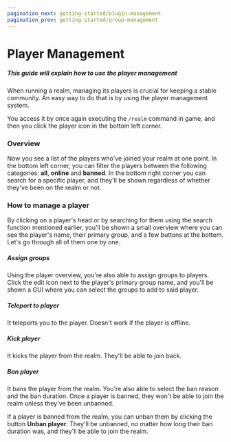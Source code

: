 ```yaml
---
pagination_next: getting-started/plugin-management
pagination_prev: getting-started/group-management
---
```


# Player Management

##### This guide will explain how to use the player management

When running a realm, managing its players is crucial for keeping a stable community. An easy way to do that is by using the player management system.

You access it by once again executing the <code>/realm</code> command in game, and then you click the player icon in the bottom left corner.

### Overview

Now you see a list of the players who've joined your realm at one point. In the bottom left corner, you can filter the players between the following categories: **all**, **online** and **banned**. In the bottom right corner you can search for a specific player, and they'll be shown regardless of whether they've been on the realm or not.

### How to manage a player

By clicking on a player's head or by searching for them using the search function mentioned earlier, you'll be shown a small overview where you can see the player's name, their primary group, and a few buttons at the bottom. Let's go through all of them one by one.

##### Assign groups

Using the player overview, you're also able to assign groups to players. Click the edit icon next to the player's primary group name, and you'll be shown a GUI where you can select the groups to add to said player.

##### Teleport to player

It teleports you to the player. Doesn't work if the player is offline.

##### Kick player

It kicks the player from the realm. They'll be able to join back.

##### Ban player

It bans the player from the realm. You're also able to select the ban reason and the ban duration. Once a player is banned, they won't be able to join the realm unless they've been unbanned.

If a player is banned from the realm, you can unban them by clicking the button **Unban player**. They'll be unbanned, no matter how long their ban duration was, and they'll be able to join the realm.